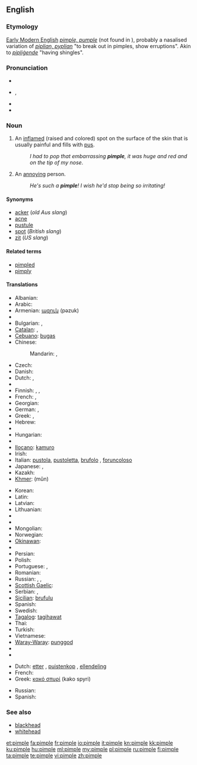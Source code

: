 ==English==

===Etymology===
[[w:Early Modern English|Early Modern English]] ''[[pimple#Middle English|pimple, pumple]]'' (not found in {{enm}}), probably a nasalised variation of {{etyl|ang}} ''[[piplian#Old Neglish|piplian, pyplian]]'' "to break out in pimples, show erruptions". Akin to {{ang}} ''[[pipligende#Old English|pipliġende]]'' "having shingles".

===Pronunciation===
* {{IPAchar|pĭm'p(ə)l}}
* {{IPA|/ˈpɪmp(ə)l/}}, {{SAMPA|/"pImp(@)l/}}
* {{audio|En-us-pimple.ogg|Audio (US)}}
* {{rhymes|ɪmpəl}}

===Noun===
{{wikipedia}}
{{en-noun}}

# An [[inflame]]d (raised and colored) spot on the surface of the skin that is usually painful and fills with [[pus]].
#: ''I had to pop that embarrassing '''pimple''', it was huge and red and on the tip of my nose''.
# {{slang}} An [[annoying]] person.
#: ''He's such a '''pimple'''! I wish he'd stop being so irritating!''

====Synonyms====
* [[acker]] (''old Aus slang'')
* [[acne]]
* [[pustule]]
* [[spot]] (''British slang'')
* [[zit]] (''US slang'')

====Related terms====
* [[pimpled]]
* [[pimply]]

====Translations====
{{trans-top|inflamed spot on the surface of the skin}}
* Albanian: {{t-|sq|puçërr|xs=Albanian}}
* Arabic: {{t-|ar|بثرة|f|tr=báthra}}
* Armenian: [[պզուկ]] (pəzuk)
* {{trreq|Basque}}
* Bulgarian: {{t|bg|пъпка|f|tr=păpka}}, {{t|bg|пъпчица|f|tr=păpčica}}
* [[Catalan]]: {{t-|ca|bua|f}},  {{t-|ca|buba|f}}
* [[Cebuano]]: [[bugas]]
* Chinese:
*: Mandarin: {{t-|cmn|疙瘩|tr=gēda|sc=Hani}},  {{t-|cmn|丘疹|tr=qiūzhěn|sc=Hani}}
* Czech: {{t-|cs|uher|m}}
* Danish: {{t|da|filipens}}
* Dutch: {{t+|nl|puist|f}}, {{t|nl|pukkel}}
* {{trreq|Esperanto}}
* Finnish: {{t-|fi|näppy}}, {{t+|fi|finni}},  {{t|fi|märkänäppylä}}
* French: {{t+|fr|bouton|m}}, {{t+|fr|pustule|f}}
* Georgian: {{t-|ka|მუწუკი|tr=muts‘uki|sc=Geor|xs=Georgian}}
* German: {{t+|de|Pickel|m}}, {{t|de|Oas|n}} {{italbrac|Bavaria}}
* Greek: {{t+|el|σπυρί|n|tr=spyri}}, {{t+|el|σπυράκι|n|tr=spyráki}}
* Hebrew: {{t|he|פצעון}}
* {{trreq|Hindi}}
* Hungarian: {{t+|hu|pattanás}}
* {{trreq|Icelandic}}
* [[Ilocano]]: [[kamuro]]
* Irish: {{t|ga|goirín|m|xs=Irish}}
* Italian: [[pustola]], [[pustoletta]], [[brufolo]] {{m}}, [[foruncoloso]] {{m}}
* Japanese: {{t|ja|面皰|tr=にきび, níkibi}},  {{t-|ja|丘疹|tr=きゅうしん, kyūshin}}
* Kazakh: {{t|kk|безеу|tr=bezew|sc=Cyrl|xs=Kazakh}}
* [[Khmer]]: {{Khmr|[[មុន]]}} (mŭn)
{{trans-mid}}
* Korean: {{t|ko|여드름|tr=yeodeureum|sc=Hang}}
* Latin: {{t-|la|pustula|f}}
* Latvian: {{t|lv|pūte|f}}
* Lithuanian: {{t|lt|spuogas|m}}
* {{trreq|Maltese}}
* {{trreq|Maori}}
* Mongolian: {{t-|mn|батга|tr=batga|sc=Cyrl|xs=Mongolian}}
* Norwegian: {{t+|no|kvise|c}}
* [[Okinawan]]: {{tø|ryu|にくん|tr=nikuN}}
* {{trreq|Old English}}
* Persian: {{t+|fa|جوش|xs=Persian}}
* Polish: {{t|pl|pryszcz|m}}
* Portuguese: {{t|pt|borbulha|f}}, {{t+|pt|espinha|f}}
* Romanian: {{t-|ro|coş}}
* Russian: {{t+|ru|угорь|m|tr=úgor’}}, {{t+|ru|прыщ|m|tr=prýšč}}, {{t+|ru|прыщик|m|tr=prýščik}}
* [[Scottish Gaelic]]: {{t-|gd|pluc|m|xs=Scottish Gaelic}}
* Serbian: {{t|sr|бубуљица|f|tr=[[bubuljica]]|sc=Cyrl}}, {{t-|sr|prišt|m}}
* [[Sicilian]]: [[brufulu]] {{m}}
* Spanish: {{t-|es|espinilla|f}}
* Swedish: {{t+|sv|finne|c}}
* [[Tagalog]]: [[tagihawat]]
* Thai: {{t-|th|สิว|tr=sĭw}}
* Turkish: {{t+|tr|sivilce}}
* Vietnamese: {{t|vi|mụn nhọt}}
* [[Waray-Waray]]: [[punggod]]
* {{trreq|Welsh}}
* {{trreq|Yiddish}}
{{trans-bottom}}

{{trans-top|annoying person}}
* Dutch: [[etter]] {{m}}, [[puistenkop]] {{m}}, [[ellendeling]] {{m}}
* French: {{t+|fr|casse-couilles|m}}
* Greek: [[κακό σπυρί]] (kako spyri) {{n}}
{{trans-mid}}
* Russian: {{t+|ru|негодяй|m|tr=negodjáj}}
* Spanish: {{t+|es|pendejo|m}}
{{trans-bottom}}

===See also===
* [[blackhead]]
* [[whitehead]]

[[et:pimple]]
[[fa:pimple]]
[[fr:pimple]]
[[io:pimple]]
[[it:pimple]]
[[kn:pimple]]
[[kk:pimple]]
[[ku:pimple]]
[[hu:pimple]]
[[ml:pimple]]
[[my:pimple]]
[[pl:pimple]]
[[ru:pimple]]
[[fi:pimple]]
[[ta:pimple]]
[[te:pimple]]
[[vi:pimple]]
[[zh:pimple]]